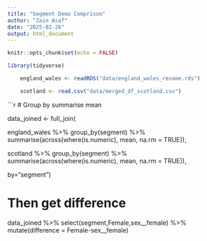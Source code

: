---
title: "Segment Demo Comprison"
author: "Zain Asaf"
date: "2025-02-26"
output: html_document
---

```{r setup, include=FALSE}
knitr::opts_chunk$set(echo = FALSE)
```

```{r}
library(tidyverse)

```

```{r}

    england_wales <- readRDS("data/england_wales_rename.rds")

    scotland <- read.csv("data/merged_df_scotland.csv")


```


```{r}

# Group by summarise mean

data_joined <- full_join(
 
  england_wales %>%
    group_by(segment) %>%
    summarise(across(where(is.numeric), mean, na.rm = TRUE)),

  scotland %>%
    group_by(segment) %>%
    summarise(across(where(is.numeric), mean, na.rm = TRUE)),
 
  by="segment")

# Then get difference

data_joined %>%
  select(segment,Female,sex__female) %>%
  mutate(difference = Female-sex__female)



